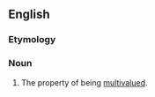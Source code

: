 ==English==

===Etymology===
{{suffix|en|multivalued|ness}}

===Noun===
{{en-noun|-}}

# The property of being [[multivalued]].